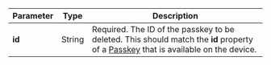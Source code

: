 | Parameter | Type | Description |
| --- | --- | --- |
| **id** | String | Required. The ID of the passkey to be deleted. This should match the **id** property of a [Passkey](/docs/embedded-reference-passkey-type) that is available on the device. |